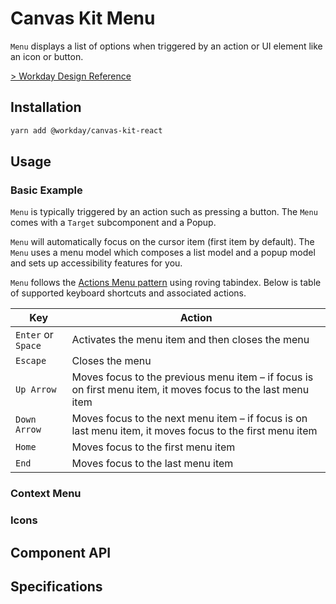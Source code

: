 

<Meta title="Components/Popups/Menu" component={Menu} />

# Canvas Kit Menu

`Menu` displays a list of options when triggered by an action or UI element like an icon or button.

[> Workday Design Reference](https://design.workday.com/components/popups/menus)

## Installation

```sh
yarn add @workday/canvas-kit-react
```

## Usage

### Basic Example

`Menu` is typically triggered by an action such as pressing a button. The `Menu` comes with a
`Target` subcomponent and a Popup.

<ExampleCodeBlock code={Basic} />

`Menu` will automatically focus on the cursor item (first item by default). The `Menu` uses a menu
model which composes a list model and a popup model and sets up accessibility features for you.

`Menu` follows the
[Actions Menu pattern](https://www.w3.org/TR/wai-aria-practices/examples/menu-button/menu-button-actions.html)
using roving tabindex. Below is table of supported keyboard shortcuts and associated actions.

| Key                | Action                                                                                                       |
| ------------------ | ------------------------------------------------------------------------------------------------------------ |
| `Enter` or `Space` | Activates the menu item and then closes the menu                                                             |
| `Escape`           | Closes the menu                                                                                              |
| `Up Arrow`         | Moves focus to the previous menu item – if focus is on first menu item, it moves focus to the last menu item |
| `Down Arrow`       | Moves focus to the next menu item – if focus is on last menu item, it moves focus to the first menu item     |
| `Home`             | Moves focus to the first menu item                                                                           |
| `End`              | Moves focus to the last menu item                                                                            |

### Context Menu

<ExampleCodeBlock code={ContextMenu} />

### Icons

<ExampleCodeBlock code={Icons} />

## Component API

<SymbolDoc name="Menu" fileName="/react/" hideDescription />

## Specifications

<Specifications file="Menu.spec.ts" name="Menu" />
